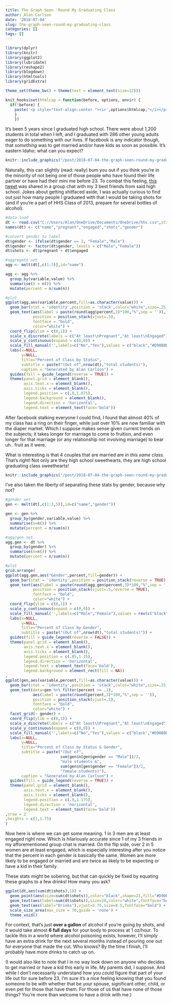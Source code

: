 ```yaml
---
title: The Graph Seen 'Round My Graduating Class
author: Alan Carlson
date: '2018-07-04'
slug: the-graph-seen-round-my-graduating-class
categories: []
tags: []
---
```


```r
library(dplyr)
library(knitr)
library(ggplot2)
library(lubridate)
library(reshape2)
library(blogdown)
library(htmltools)
library(gridExtra)

theme_set(theme_bw() + theme(text = element_text(size=12)))

knit_hooks$set(htmlcap = function(before, options, envir) {
  if(!before) {
    paste('<p style="text-align:center "><i>',options$htmlcap,"</i></p>",sep="")
    }
    })
```

It's been 5 years since I graduated high school. There were about 1,200 students in total when I left, and I graduated with 286 other young adults eager to do something with our lives. If facebook is any indicator though, that *something* was to get married and/or have kids as soon as possible. It's eastern Idaho; what can you expect?

```r
knitr::include_graphics("/post/2018-07-04-the-graph-seen-round-my-graduating-class_files/0001people.jpeg")
```

Naturally, this can slightly (read: really) bum you out if you think you're in the minority of not being one of those people who have found their life partner or have had their mini me before 23. To combat this feeling, [this tweet](https://twitter.com/KeelyeShaye/status/1001511141711974400) was shared in a group chat with my 3 best friends from said high school. Jokes about getting shitfaced aside, I was actually curious to find out just how many people I graduated with that I would be taking shots for (and if you're a part of HHS Class of 2013, prepare for several bottles of alcohol).

```r
#data load
dt <- read.csv("C://Users/Alan/OneDrive/Documents/OneDrive/hhs.csv",stringsAsFactors = FALSE)
names(dt) <- c("name","pregnant","engaged","shots","gender")

#convert gender to label
dt$gender <- ifelse(dt$gender == 1, "Female","Male")
dt$gender <- factor(dt$gender, levels = c("Male","Female"))
dt$shots <- dt$pregnant + dt$engaged

#aggregate set
agg <- melt(dt[,c(1:3)],id="name")

agg <- agg %>%
  group_by(variable,value) %>%
  summarise(n = n()) %>%
  mutate(percent = n/sum(n))

#plot
ggplot(agg,aes(variable,percent,fill=as.character(value))) + 
  geom_bar(stat = 'identity',position = 'stack',color="white",size=.25) +
  geom_text(aes(label = paste(round(agg$percent,3)*100,"%",sep = '')),
            position = position_stack(vjust=.5),
            fontface = "bold",
            color="white") +
  coord_flip(ylim = c(0,1)) +
  scale_x_discrete(labels = c("At least\nPregnant","At least\nEngaged")) +
  scale_y_continuous(expand = c(0,0)) +
  scale_fill_manual('',labels=c("No","Yes"),values = c("black","#D90B0B")) +
  labs(x=NULL,
       y=NULL,
       title="Percent of Class by Status",
       subtitle = paste("(Out of",nrow(dt),"total students)"),
       caption = "Generated by Alan Carlson") +
  guides(fill = guide_legend(reverse = TRUE)) +
  theme(panel.grid = element_blank(),
        axis.text.x = element_blank(),
        axis.ticks = element_blank(),
        legend.position = c(.9,1.075),
        legend.background = element_blank(),
        legend.direction = 'horizontal',
        legend.text = element_text(face='bold'))
```

After facebook stalking everyone I could find, I found that almost 40% of my class has a ring on their finger, while just over 10% are now familiar with the diaper market. Which I suppose makes sense given current trends on the subjects; it takes longer for marriage to come to fruition, and even longer for that marriage (or any relationship not involving marriage) to bear uh.. fruit as it were.

What is interesting is that 4 couples that are married are *in this same class.* That's right! Not only are they high school sweethearts, they are high school graduating class sweethearts!

```r
knitr::include_graphics("/post/2018-07-04-the-graph-seen-round-my-graduating-class_files/0002ring.jpeg")
```

I've also taken the liberty of separating these stats by gender, because why not?

```r
#gender set
gen <- melt(dt[,c(1:3,5)],id=c("name","gender"))

gen <- gen %>%
  group_by(gender,variable,value) %>%
  summarise(n=n()) %>%
  mutate(percent = n/sum(n))

#agg/gen set
agg.gen <- dt %>%
  group_by(gender) %>%
  summarise(n=n()) %>%
  mutate(percent = n/sum(n))

#plot
grid.arrange(
ggplot(agg.gen,aes("Gender",percent,fill=gender)) + 
  geom_bar(stat = 'identity',position = position_stack(reverse = TRUE),color="white",size=.25) +
  geom_text(aes(label = paste(round(agg.gen$percent,3)*100,"%",sep = '')),
            position = position_stack(vjust=.5,reverse = TRUE),
            fontface = "bold",
            color="white") +
  coord_flip(ylim = c(0,1)) +
  scale_y_continuous(expand = c(0,0)) +
  scale_fill_manual('',labels=c("Male","Female"),values = rev(c("black","#D90B0B"))) +
  labs(x=NULL,
       y=NULL,
       title="Percent of Class by Gender",
       subtitle = paste("(Out of",nrow(dt),"total students)")) +
  guides(fill = guide_legend(reverse = FALSE)) +
  theme(panel.grid = element_blank(),
        axis.text.x = element_blank(),
        axis.ticks = element_blank(),
        legend.position = c(.85,1.15),
        legend.direction = 'horizontal',
        legend.text = element_text(face='bold'),
        legend.background = element_rect(fill = NA))
,
ggplot(gen,aes(variable,percent,fill=as.character(value))) + 
  geom_bar(stat = 'identity',position = 'stack',color="white",size=.25) +
  geom_text(data=gen %>% filter(percent >= .1),
            aes(label = paste(round(percent,3)*100,"%",sep = '')),
            position = position_stack(vjust=.5),
            fontface = "bold",
            color="white") +
  facet_grid(~ gender) +
  coord_flip(ylim = c(0,1)) +
  scale_x_discrete(labels = c("At least\nPregnant","At least\nEngaged")) +
  scale_y_continuous(expand = c(0,0)) +
  scale_fill_manual('',labels=c("No","Yes"),values = c("black","#D90B0B")) +
  labs(x=NULL,
       y=NULL,
       title="Percent of Class by Status & Gender",
       subtitle = paste("(Out of",
                        sum(gen$n[gen$gender == "Male"])/2,
                        "male students &",
                        sum(gen$n[gen$gender == "Female"])/2,
                        "female students)"),
       caption = "Generated by Alan Carlson") +
  guides(fill = guide_legend(reverse = TRUE)) +
  theme(panel.grid = element_blank(),
        axis.text.x = element_blank(),
        axis.ticks = element_blank(),
        legend.position = c(.9,1.175),
        legend.direction = 'horizontal',
        legend.text = element_text(face='bold'))
,nrow = 2
,heights = c(1,1.75)
)
```

Now here is where we can get some meaning. 1 in 3 men are at least engaged right now. Which is hilariously accurate since 1 of my 3 friends in my afforementioned group chat is married. On the flip side, over 2 in 5 women are at least engaged, which is especially interesting after you notice that the percent in each gender is basically the same. Women are more likely to be engaged or married and are twice as likely to be expecting or have a kid in their family.

These stats might be sobering, but that can quickly be fixed by equating these graphs to a few drinks! How many you ask?

```r
ggplot(dt,aes(sum(dt$shots),1)) +
  geom_point(aes(size=sum(dt$shots)),color="black",shape=21,fill="#D90B0B",stroke=6) +
  geom_text(aes(label=sum(dt$shots)),size=20,color="white",fontface="bold") +
  geom_text(aes(label="Drinks"),vjust=5.75,size=8.5,fontface="bold") +
  scale_size_area(max_size = 70,guide = 'none') +
  theme_void()
```

For context, that's just **over a gallon** of alcohol if you're going by shots, and it would take almost **6 full days** for your body to process at 1 oz/hour. To tackle this in a world where alcohol poisoning exists, however, I'll simply have an extra drink for the next several months instead of pouring one out for everyone that made the cut. Who knows? By the time I finish, I'll probably have more drinks to catch up on.

(I would also like to note that I in no way look down on anyone who decides to get married or have a kid this early in life. My parents did, I suppose. And while I don't necessarily understand how you *could* figure that part of your life out for sure before 23, I'm sure it's a nice feeling knowing that you found someone to be with whether that be your spouse, significant other, child, or even pet for those that have them. For those of us that have none of those things? You're more than welcome to have a drink with me.) 